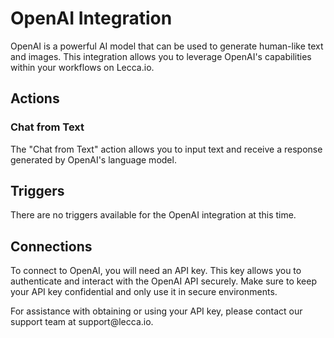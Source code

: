 
# OpenAI Integration

OpenAI is a powerful AI model that can be used to generate human-like text and images. This integration allows you to leverage OpenAI's capabilities within your workflows on Lecca.io.

## Actions

### Chat from Text

The "Chat from Text" action allows you to input text and receive a response generated by OpenAI's language model.

## Triggers

There are no triggers available for the OpenAI integration at this time.

## Connections

To connect to OpenAI, you will need an API key. This key allows you to authenticate and interact with the OpenAI API securely. Make sure to keep your API key confidential and only use it in secure environments.

<Callout emoji="🔑" type="info">
  For assistance with obtaining or using your API key, please contact our
  support team at support@lecca.io.
</Callout>
